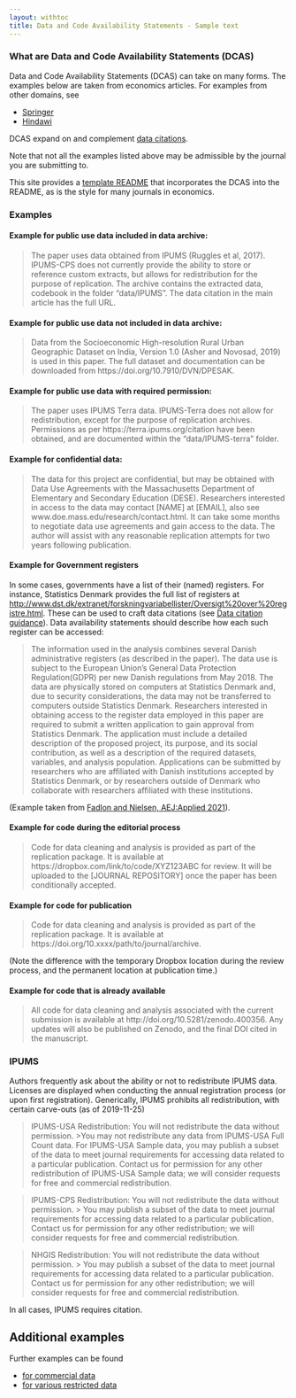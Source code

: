 ```yaml
---
layout: withtoc
title: Data and Code Availability Statements - Sample text
---
```


### What are Data and Code Availability Statements (DCAS)

Data and Code Availability Statements (DCAS) can take on many forms. The examples below are taken from economics articles. For examples from other domains, see

- [Springer](https://www.springernature.com/gp/authors/research-data-policy/data-availability-statements/12330880)
- [Hindawi](https://www.hindawi.com/research.data/#statement.templates)

DCAS expand on and complement [data citations](../Data_citation_guidance.qmd).

Note that not all the examples listed above may be admissible by the journal you are submitting to. 


This site provides a [template README](/template_README/) that incorporates the DCAS into the README, as is the style for many journals in economics. 

### Examples

#### Example for public use data included in data archive:

> The paper uses data obtained from IPUMS (Ruggles et al, 2017). IPUMS-CPS does not currently provide the ability to store or reference custom extracts, but allows for redistribution for the purpose of replication. The archive contains the extracted data, codebook in the folder "data/IPUMS". The data citation in the main article has the full URL. 


#### Example for public use data not included in data archive:

> Data from the Socioeconomic High-resolution Rural Urban Geographic Dataset on India, Version 1.0  (Asher and Novosad, 2019) is used in this paper. The full dataset and documentation can be downloaded from https://doi.org/10.7910/DVN/DPESAK.

#### Example for public use data with required permission:

> The paper uses IPUMS Terra data. IPUMS-Terra does not allow for redistribution, except for the purpose of replication archives. Permissions as per https://terra.ipums.org/citation have been obtained, and are documented within the "data/IPUMS-terra" folder.


#### Example for confidential data: 

> The data for this project are confidential, but may be obtained with Data Use Agreements with the Massachusetts Department of Elementary and Secondary Education (DESE). Researchers interested in access to the data may contact [NAME] at [EMAIL], also see www.doe.mass.edu/research/contact.html. It can take some months to negotiate data use agreements and gain access to the data. The author will assist with any reasonable replication attempts for two years following publication.

#### Example for Government registers

In some cases, governments have a list of their (named) registers. For instance, Statistics Denmark provides the full list of registers at [http://www.dst.dk/extranet/forskningvariabellister/Oversigt%20over%20registre.html](http://www.dst.dk/extranet/forskningvariabellister/Oversigt%20over%20registre.html). These can be used to craft data citations (see [Data citation guidance](https://social-science-data-editors.github.io/guidance/addtl-data-citation-guidance.html#government-registers)). Data availability statements should describe how each such register can be accessed:

> The information used in the analysis combines several Danish administrative registers (as described in the paper). The data use is subject to the European Union’s General Data Protection Regulation(GDPR) per new Danish regulations from May 2018. The data are physically stored on computers at Statistics Denmark and, due to security considerations, the data may not be transferred to computers outside Statistics Denmark. Researchers interested in obtaining access to the register data employed in this paper are required to submit a written application to gain approval from Statistics Denmark. The application must include a detailed description of the proposed project, its purpose, and its social contribution, as well as a description of the required datasets, variables, and analysis population. Applications can be submitted by researchers who are affiliated with Danish institutions accepted by Statistics Denmark, or by researchers outside of Denmark who collaborate with researchers affiliated with these institutions.

(Example taken from [Fadlon and Nielsen, AEJ:Applied 2021](https://doi.org/10.1257/app.20170604)).

#### Example for code during the editorial process

> Code for data cleaning and analysis is provided as part of the replication package. It is available at https://dropbox.com/link/to/code/XYZ123ABC for review. It will be uploaded to the [JOURNAL REPOSITORY] once the paper has been conditionally accepted.

#### Example for code for publication

> Code for data cleaning and analysis is provided as part of the replication package. It is available at https://doi.org/10.xxxx/path/to/journal/archive.

(Note the difference with the temporary Dropbox location during the review process, and the permanent location at publication time.)

#### Example for code that is already available

> All code for data cleaning and analysis associated with the current submission is available at http://doi.org/10.5281/zenodo.400356. Any updates will also be published on Zenodo, and the final DOI cited in the manuscript.

### IPUMS

Authors frequently ask about the ability or not to redistribute IPUMS data. Licenses are displayed when conducting the annual registration process (or upon first registration). Generically, IPUMS prohibits all redistribution, with certain carve-outs (as of 2019-11-25)

> IPUMS-USA Redistribution: You will not redistribute the data without permission.
>>You may not redistribute any data from IPUMS-USA Full Count data. For IPUMS-USA Sample data, you may publish a subset of the data to meet journal requirements for accessing data related to a particular publication. Contact us for permission for any other redistribution of IPUMS-USA Sample data; we will consider requests for free and commercial redistribution. 

> IPUMS-CPS Redistribution: You will not redistribute the data without permission.
>> You may publish a subset of the data to meet journal requirements for accessing data related to a particular publication. Contact us for permission for any other redistribution; we will consider requests for free and commercial redistribution. 

> NHGIS Redistribution: You will not redistribute the data without permission.
>> You may publish a subset of the data to meet journal requirements for accessing data related to a particular publication. Contact us for permission for any other redistribution; we will consider requests for free and commercial redistribution. 

In all cases, IPUMS requires citation.

## Additional examples

Further examples can be found 

- [for commercial data](../Other/DCAS_Commercial_data.qmd)
- [for various restricted data](../Other/DCAS_Restricted_data.qmd)